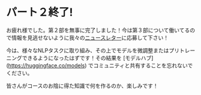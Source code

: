 # パート２終了!

お疲れ様でした。第２部を無事に完了しました！今は第３部について働いてるので情報を見逃せないように我々の[ニュースレター](https://huggingface.curated.co/)に応募して下さい！

今は、様々なNLPタスクに取り組み、その上でモデルを微調整またはプリトレーニングできるようになったはずです！その結果を [モデルハブ] (https://huggingface.co/models) でコミュニティと共有することを忘れないでください。

皆さんがコースのお陰に得た知識で何を作るのか、楽しみです！